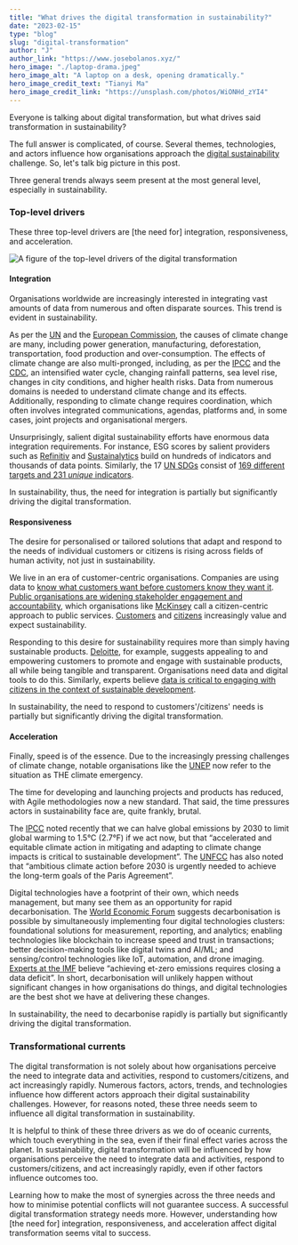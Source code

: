 ```yaml
---
title: "What drives the digital transformation in sustainability?"
date: "2023-02-15"
type: "blog"
slug: "digital-transformation"
author: "J"
author_link: "https://www.josebolanos.xyz/"
hero_image: "./laptop-drama.jpeg"
hero_image_alt: "A laptop on a desk, opening dramatically."
hero_image_credit_text: "Tianyi Ma"
hero_image_credit_link: "https://unsplash.com/photos/WiONHd_zYI4"
---
```


Everyone is talking about digital transformation, but what drives said transformation in sustainability?

The full answer is complicated, of course. Several themes, technologies, and actors influence how organisations approach the [digital sustainability](/blog/digital-sustainability) challenge. So, let's talk big picture in this post.

Three general trends always seem present at the most general level, especially in sustainability. 

### Top-level drivers
These three top-level drivers are [the need for] integration, responsiveness, and acceleration.

![A figure of the top-level drivers of the digital transformation](./digital-transformation.png "Figure 1. Top-level drivers of the digital transformation.")

#### Integration
Organisations worldwide are increasingly interested in integrating vast amounts of data from numerous and often disparate sources. This trend is evident in sustainability.

As per the [UN](https://www.un.org/en/climatechange/science/causes-effects-climate-change) and the [European Commission](https://climate.ec.europa.eu/climate-change/causes-climate-change_en), the causes of climate change are many, including power generation, manufacturing, deforestation, transportation, food production and over-consumption. The effects of climate change are also multi-pronged, including, as per the [IPCC](https://www.ipcc.ch/2021/08/09/ar6-wg1-20210809-pr/) and the [CDC](https://www.cdc.gov/climateandhealth/effects/default.htm), an intensified water cycle, changing rainfall patterns, sea level rise, changes in city conditions, and higher health risks. Data from numerous domains is needed to understand climate change and its effects. Additionally, responding to climate change requires coordination, which often involves integrated communications, agendas, platforms and, in some cases, joint projects and organisational mergers.

Unsurprisingly, salient digital sustainability efforts have enormous data integration requirements. For instance, ESG scores by salient providers such as [Refinitiv](https://www.refinitiv.com/en/sustainable-finance/esg-scores) and [Sustainalytics](https://www.sustainalytics.com/esg-data) build on hundreds of indicators and thousands of data points. Similarly, the 17 [UN SDGs](https://sdgs.un.org/goals) consist of [169 different targets and 231 *unique* indicators](https://unstats.un.org/sdgs/indicators/indicators-list/).

In sustainability, thus, the need for integration is partially but significantly driving the digital transformation.

#### Responsiveness
The desire for personalised or tailored solutions that adapt and respond to the needs of individual customers or citizens is rising across fields of human activity, not just in sustainability. 

We live in an era of customer-centric organisations. Companies are using data to [know what customers want before customers know they want it](https://hbr.org/2011/12/know-what-your-customers-want-before-they-do). [Public organisations are widening stakeholder engagement and accountability](https://doi.org/10.1080/13501763.2020.1817127), which organisations like [McKinsey](https://www.mckinsey.com/industries/public-and-social-sector/our-insights/implementing-a-citizen-centric-approach-to-delivering-government-services) call a citizen-centric approach to public services. [Customers](https://www.imd.org/research-knowledge/articles/why-all-businesses-should-embrace-sustainability/) and [citizens](https://www.openaccessgovernment.org/uk-citizens-interest-sustainability-sustainable-practices/152965/) increasingly value and expect sustainability.

Responding to this desire for sustainability requires more than simply having sustainable products. [Deloitte](https://www2.deloitte.com/content/dam/Deloitte/fr/Documents/sustainability-services/deloitte_make-it-maerkbar_juin-15.pdf), for example, suggests appealing to and empowering customers to promote and engage with sustainable products, all while being tangible and transparent. Organisations need data and digital tools to do this. Similarly, experts believe [data is critical to engaging with citizens in the context of sustainable development](https://sdghelpdesk.unescap.org/sites/default/files/2019-05/UNU-CS-DataSD-Report-Engaging-Citizens-20181004-compressed.pdf).

In sustainability, the need to respond to customers'/citizens' needs is partially but significantly driving the digital transformation.

#### Acceleration
Finally, speed is of the essence. Due to the increasingly pressing challenges of climate change, notable organisations like the [UNEP](https://www.unep.org/facts-about-climate-emergency) now refer to the situation as THE climate emergency.

The time for developing and launching projects and products has reduced, with Agile methodologies now a new standard. That said, the time pressures actors in sustainability face are, quite frankly, brutal. 

The [IPCC](https://www.ipcc.ch/2022/04/04/ipcc-ar6-wgiii-pressrelease/) noted recently that we can halve global emissions by 2030 to limit global warming to 1.5°C (2.7°F) if we act now, but that “accelerated and equitable climate action in mitigating and adapting to climate change impacts is critical to sustainable development”. The [UNFCC](https://unfccc.int/news/climate-plans-remain-insufficient-more-ambitious-action-needed-now) has also noted that “ambitious climate action before 2030 is urgently needed to achieve the long-term goals of the Paris Agreement”. 

Digital technologies have a footprint of their own, which needs management, but many see them as an opportunity for rapid decarbonisation. The [World Economic Forum](https://initiatives.weforum.org/digital-transformation/climate-scenarios) suggests decarbonisation is possible by simultaneously implementing four digital technologies clusters: foundational solutions for measurement, reporting, and analytics; enabling technologies like blockchain to increase speed and trust in transactions; better decision-making tools like digital twins and AI/ML; and sensing/control technologies like IoT, automation, and drone imaging. [Experts at the IMF](https://www.imf.org/en/Blogs/Articles/2022/08/23/achieving-net-zero-emissions-requires-closing-a-data-deficit) believe “achieving et-zero emissions requires closing a data deficit”. In short, decarbonisation will unlikely happen without significant changes in how organisations do things, and digital technologies are the best shot we have at delivering these changes.

In sustainability, the need to decarbonise rapidly is partially but significantly driving the digital transformation.

### Transformational currents
The digital transformation is not solely about how organisations perceive the need to integrate data and activities, respond to customers/citizens, and act increasingly rapidly. Numerous factors, actors, trends, and technologies influence how different actors approach their digital sustainability challenges. However, for reasons noted, these three needs seem to influence all digital transformation in sustainability.

It is helpful to think of these three drivers as we do of oceanic currents, which touch everything in the sea, even if their final effect varies across the planet. In sustainability, digital transformation will be influenced by how organisations perceive the need to integrate data and activities, respond to customers/citizens, and act increasingly rapidly, even if other factors influence outcomes too.

Learning how to make the most of synergies across the three needs and how to minimise potential conflicts will not guarantee success. A successful digital transformation strategy needs more. However, understanding how [the need for] integration, responsiveness, and acceleration affect digital transformation seems vital to success.
